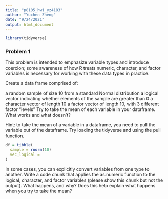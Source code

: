 ```yaml
---
title: "p8105_hw1_yz4183"
author: "Yuchen Zheng"
date: "9/24/2021"
output: html_document
---
```


```r
library(tidyverse)
```

### Problem 1
This problem is intended to emphasize variable types and introduce coercion; some awareness of how R treats numeric, character, and factor variables is necessary for working with these data types in practice.  

Create a data frame comprised of:   

a random sample of size 10 from a standard Normal distribution
a logical vector indicating whether elements of the sample are greater than 0
a character vector of length 10
a factor vector of length 10, with 3 different factor “levels”
Try to take the mean of each variable in your dataframe. What works and what doesn’t?

Hint: to take the mean of a variable in a dataframe, you need to pull the variable out of the dataframe. Try loading the tidyverse and using the pull function.
```r
df = tibble(
  sample = rnorm(10)
  vec_logical = 
)
```
In some cases, you can explicitly convert variables from one type to another. Write a code chunk that applies the as.numeric function to the logical, character, and factor variables (please show this chunk but not the output). What happens, and why? Does this help explain what happens when you try to take the mean?

